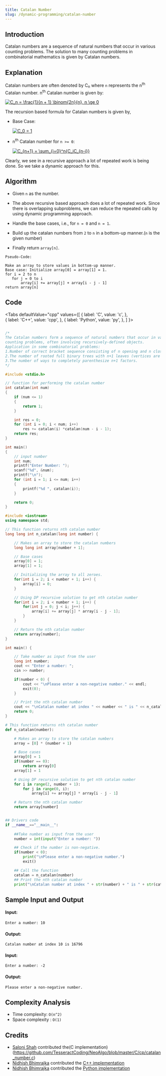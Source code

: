```yaml
---
title: Catalan Number
slug: /dynamic-programming/catalan-number
---
```


## Introduction

Catalan numbers are a sequence of natural numbers that occur in various counting problems. The solution to many counting problems in combinatorial mathematics is given by Catalan numbers.

## Explanation

Catalan numbers are often denoted by C<sub>n</sub> where `n` represents the n<sup>th</sup> Catalan number. n<sup>th</sup> Catalan number is given by:

<a href="https://www.codecogs.com/eqnedit.php?latex=C_n&space;=&space;\frac{1}{n&space;&plus;&space;1}&space;\binom{2n}{n},&space;n&space;\ge&space;0" target="_blank"><img src="https://latex.codecogs.com/gif.latex?C_n&space;=&space;\frac{1}{n&space;&plus;&space;1}&space;\binom{2n}{n},&space;n&space;\ge&space;0" title="C_n = \frac{1}{n + 1} \binom{2n}{n}, n \ge 0" /></a>

The recursion based formula for Catalan numbers is given by,

- Base Case:

    <a href="https://www.codecogs.com/eqnedit.php?latex=C_0&space;=&space;1" target="_blank"><img src="https://latex.codecogs.com/gif.latex?C_0&space;=&space;1" title="C_0 = 1" /></a>

- n<sup>th</sup> Catalan number for `n >= 0`:

    <a href="https://www.codecogs.com/eqnedit.php?latex=C_{n&plus;1}&space;=&space;\sum_{i=0}^n{C_iC_{n-i}}" target="_blank"><img src="https://latex.codecogs.com/gif.latex?C_{n&plus;1}&space;=&space;\sum_{i=0}^n{C_iC_{n-i}}" title="C_{n+1} = \sum_{i=0}^n{C_iC_{n-i}}" /></a>

Clearly, we see in a recursive approach a lot of repeated work is being done. So we take a dynamic approach for this. 

## Algorithm

- Given `n` as the number.

- The above recursive based approach does a lot of repeated work. Since there is overlapping subproblems, we can reduce the repeated calls by using dynamic programming approach.

- Handle the base cases, i.e., for `n = 0` and `n = 1`.

- Build up the catalan numbers from `2` to `n` in a bottom-up manner.(`n` is the given number)

- Finally return `array[n]`.

```
Pseudo-Code:

Make an array to store values in bottom-up manner.
Base case: Initialize array[0] = array[1] = 1.
for i = 2 to n
   for j = 0 to i
       array[i] += array[j] + array[i - j - 1]
return array[n]
```

## Code


<Tabs
  defaultValue="cpp"
  values={[
    { label: 'C', value: 'c', },  
    { label: 'C++', value: 'cpp', },
    { label: 'Python', value: 'py', },
  ]
}>
<TabItem value="c">

```c

/*
The Catalan numbers form a sequence of natural numbers that occur in various 
counting problems, often involving recursively-defined objects.
Application in some combinatorial problems:
1.Number of correct bracket sequence consisting of n opening and n closing brackets.
2.The number of rooted full binary trees with n+1 leaves (vertices are not numbered). A rooted binary tree is full if every vertex has either two children or no children.
3.The number of ways to completely parenthesize n+1 factors. 
*/

#include <stdio.h>

// function for performing the catalan number 
int catalan(int num)
{
	if (num <= 1)
	{
		return 1;
	}

	int res = 0;
	for (int i = 0; i < num; i++)
		res += catalan(i) *catalan(num - i - 1);
	return res;
}

int main()
{
    // input number
	int num;
	printf("Enter Number: ");
	scanf("%d", &num);
	printf("\n");
	for (int i = 1; i <= num; i++)
	{
		printf("%d ", catalan(i));
	}

	return 0;
}


```

</TabItem>

<TabItem value="cpp">

```cpp
#include <iostream>
using namespace std;

// This function returns nth catalan number
long long int n_catalan(long int number) {

	// Makes an array to store the catalan numbers
	long long int array[number + 1];

	// Base cases
	array[0] = 1;
	array[1] = 1;

	// Initializing the array to all zeroes.
	for(int i = 2; i < number + 1; i++) {
		array[i] = 0;
	}

	// Using DP recursive solution to get nth catalan number
	for(int i = 2; i < number + 1; i++) {
		for(int j = 0; j < i; j++) {
			array[i] += array[j] * array[i - j - 1];
		}
	}

	// Return the nth catalan number
	return array[number];
}

int main() {

	// Take number as input from the user
	long int number;
	cout << "Enter a number: ";
	cin >> number;

	if(number < 0) {
		cout << "\nPlease enter a non-negative number." << endl;
		exit(0);
	}

	// Print the nth catalan number
	cout << "\nCatalan number at index " << number << " is " << n_catalan(number) << endl;
	return 0;
}
```

</TabItem>
<TabItem value="py">

```py
# This function returns nth catalan number
def n_catalan(number):

    # Makes an array to store the catalan numbers
    array = [0] * (number + 1)

    # Base cases
    array[0] = 1
    if(number == 0):
        return array[0]
    array[1] = 1

    # Using DP recursive solution to get nth catalan number
    for i in range(2, number + 1):
        for j in range(0, i):
            array[i] += array[j] * array[i - j - 1]

    # Return the nth catalan number
    return array[number]


## Drivers code
if __name__=="__main__":
    
    ##Take number as input from the user
    number = int(input("Enter a number: "))

    ## Check if the number is non-negative.
    if(number < 0):
        print("\nPlease enter a non-negative number.")
        exit()

    ## Call the function
    catalan = n_catalan(number)
    ## Print the nth catalan number
    print("\nCatalan number at index " + str(number) + " is " + str(catalan))
```

</TabItem>
</Tabs>

## Sample Input and Output

#### Input:

```
Enter a number: 10
```

#### Output:

```
Catalan number at index 10 is 16796
```

#### Input:

```
Enter a number: -2
```

#### Output:

```
Please enter a non-negative number.
```

## Complexity Analysis

- Time complexity: `O(n^2)`
- Space complexity : `O(1)`

## Credits

- [Saloni Shah](https://github.com/salonishah01) contributed the(C implementation)(https://github.com/TesseractCoding/NeoAlgo/blob/master/C/cp/catalan_number.c)
- [Nidhish Bhimrajka](https://github.com/nidh-ish) contributed the [C++ implementation](https://github.com/TesseractCoding/NeoAlgo/blob/master/C-Plus-Plus/dp/Catalan_DP.cpp)
- [Nidhish Bhimrajka](https://github.com/nidh-ish) contributed the [Python implementation](https://github.com/TesseractCoding/NeoAlgo/blob/master/Python/dp/Catalan_DP.py)
